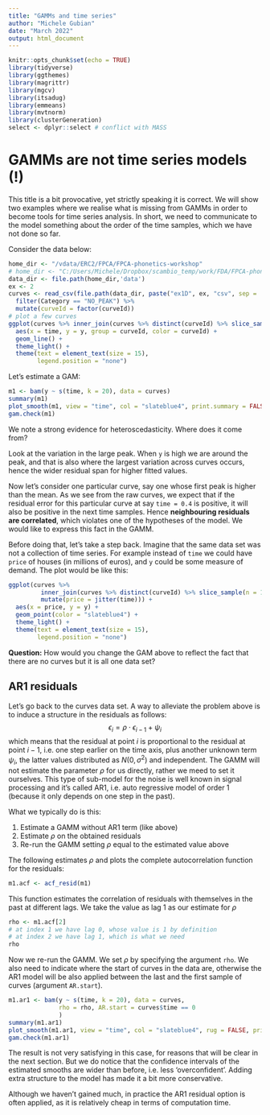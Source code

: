 ```yaml
---
title: "GAMMs and time series"
author: "Michele Gubian"
date: "March 2022"
output: html_document
---
```


```r
knitr::opts_chunk$set(echo = TRUE)
library(tidyverse)
library(ggthemes)
library(magrittr)
library(mgcv)
library(itsadug)
library(emmeans)
library(mvtnorm)
library(clusterGeneration)
select <- dplyr::select # conflict with MASS

```

# GAMMs are not time series models (!)
This title is a bit provocative, yet strictly speaking it is correct. We will show two examples where we realise what is missing from GAMMs in order to become tools for time series analysis. In short, we need to communicate to the model something about the order of the time samples, which we have not done so far. 


Consider the data below:

```r
home_dir <- "/vdata/ERC2/FPCA/FPCA-phonetics-workshop"
# home_dir <- "C:/Users/Michele/Dropbox/scambio_temp/work/FDA/FPCA-phonetics-workshop"
data_dir <- file.path(home_dir,'data')
ex <- 2 
curves <- read_csv(file.path(data_dir, paste("ex1D", ex, "csv", sep = '.'))) %>%
  filter(Category == "NO_PEAK") %>%
  mutate(curveId = factor(curveId))
# plot a few curves
ggplot(curves %>% inner_join(curves %>% distinct(curveId) %>% slice_sample(n = 15))) +
  aes(x = time, y = y, group = curveId, color = curveId) +
  geom_line() +
  theme_light() +
  theme(text = element_text(size = 15),
        legend.position = "none")

```

Let's estimate a GAM:

```r
m1 <- bam(y ~ s(time, k = 20), data = curves)
summary(m1)
plot_smooth(m1, view = "time", col = "slateblue4", print.summary = FALSE, rug = FALSE)
gam.check(m1)
```

We note a strong evidence for heteroscedasticity. Where does it come from?

Look at the variation in the large peak. When `y` is high we are around the peak, and that is also where the largest variation across curves occurs, hence the wider residual span for higher fitted values. 

Now let's consider one particular curve, say one whose first peak is higher than the mean. As we see from the raw curves, we expect that if the residual error for this particular curve at say `time = 0.4` is positive, it will also be positive in the next time samples. Hence **neighbouring residuals are correlated**, which violates one of the hypotheses of the model. We would like to express this fact in the GAMM. 

Before doing that, let's take a step back. Imagine that the same data set was not a collection of time series. For example instead of `time` we could have `price` of houses (in millions of euros), and `y` could be some measure of demand. The plot would be like this:

```r
ggplot(curves %>%
         inner_join(curves %>% distinct(curveId) %>% slice_sample(n = 15)) %>%
         mutate(price = jitter(time))) +
  aes(x = price, y = y) +
  geom_point(color = "slateblue4") +
  theme_light() +
  theme(text = element_text(size = 15),
        legend.position = "none")
```

**Question:** How would you change the GAM above to reflect the fact that there are no curves but it is all one data set?

## AR1 residuals

Let's go back to the curves data set.
A way to alleviate the problem above is to induce a structure in the residuals as follows:
$$ \epsilon_i = \rho \cdot \epsilon_{i-1} + \psi_i $$
which means that the residual at point $i$ is proportional to the residual at point $i-1$, i.e. one step earlier on the time axis, plus another unknown term $\psi_i$, the latter values distributed as $N(0, \sigma^2)$ and independent. The GAMM will not estimate the parameter $\rho$ for us directly, rather we meed to set it ourselves. This type of sub-model for the noise is well known in signal processing and it's called AR1, i.e. auto regressive model of order 1 (because it only depends on one step in the past). 

What we typically do is this:

1. Estimate a GAMM without AR1 term (like above)
2. Estimate $\rho$ on the obtained residuals
3. Re-run the GAMM setting $\rho$ equal to the estimated value above

The following estimates $\rho$ and plots the complete autocorrelation function for the residuals:

```r
m1.acf <- acf_resid(m1)
```

This function estimates the correlation of residuals with themselves in the past at different lags. We take the value as lag 1 as our estimate for $\rho$

```r
rho <- m1.acf[2]
# at index 1 we have lag 0, whose value is 1 by definition
# at index 2 we have lag 1, which is what we need
rho
```

Now we re-run the GAMM. We set $\rho$ by specifying the argument `rho`. We also need to indicate where the start of curves in the data are, otherwise the AR1 model will be also applied between the last and the first sample of curves (argument `AR.start`).

```r
m1.ar1 <- bam(y ~ s(time, k = 20), data = curves,
              rho = rho, AR.start = curves$time == 0
              )
summary(m1.ar1)
plot_smooth(m1.ar1, view = "time", col = "slateblue4", rug = FALSE, print.summary = FALSE)
gam.check(m1.ar1)
```

The result is not very satisfying in this case, for reasons that will be clear in the next section. But we do notice that the confidence intervals of the estimated smooths are wider than before, i.e. less 'overconfident'. Adding extra structure to the model has made it a bit more conservative. 

Although we haven't gained much, in practice the AR1 residual option is often applied, as it is relatively cheap in terms of computation time. 


